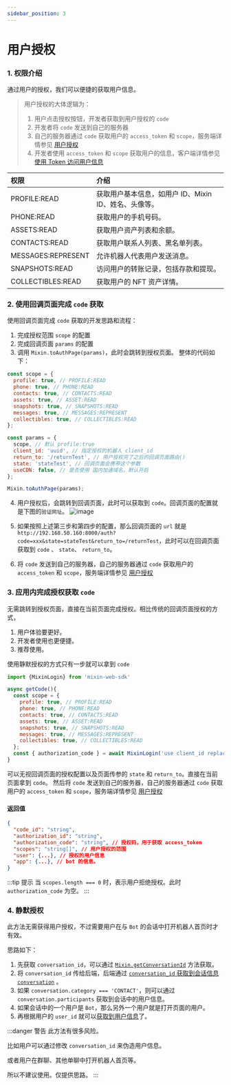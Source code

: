 ```yaml
---
sidebar_position: 3
---
```


# 用户授权

### 1. 权限介绍

通过用户的授权，我们可以便捷的获取用户信息。

> 用户授权的大体逻辑为：
>
> 1. 用户点击授权按钮，开发者获取到用户授权的 `code`
> 2. 开发者将 `code` 发送到自己的服务器
> 3. 自己的服务器通过 `code` 获取用户的 `access_token` 和 `scope`，服务端详情参见 [用户授权](/docs/server/client/user#1-%E7%94%A8%E6%88%B7%E6%8E%88%E6%9D%83%E7%99%BB%E9%99%86)
> 4. 开发者使用 `access_token` 和 `scope` 获取用户的信息，客户端详情参见 [使用 Token 访问用户信息](/docs/server/userWithToken)

| 权限               | 介绍                                                  |
| :----------------- | :---------------------------------------------------- |
| PROFILE:READ       | 获取用户基本信息，如用户 ID、Mixin ID、姓名、头像等。 |
| PHONE:READ         | 获取用户的手机号码。                                  |
| ASSETS:READ        | 获取用户资产列表和余额。                              |
| CONTACTS:READ      | 获取用户联系人列表、黑名单列表。                      |
| MESSAGES:REPRESENT | 允许机器人代表用户发送消息。                          |
| SNAPSHOTS:READ     | 访问用户的转账记录，包括存款和提现。                  |
| COLLECTIBLES:READ  | 获取用户的 NFT 资产详情。                             |


### 2. 使用回调页面完成 `code` 获取

使用回调页面完成 `code` 获取的开发思路和流程：

1. 完成授权范围 `scope` 的配置
2. 完成回调页面 `params` 的配置
3. 调用 `Mixin.toAuthPage(params)`，此时会跳转到授权页面。
   整体的代码如下：
  ```js
  const scope = {
    profile: true, // PROFILE:READ
    phone: true, // PHONE:READ
    contacts: true, // CONTACTS:READ
    assets: true, // ASSET:READ
    snapshots: true, // SNAPSHOTS:READ
    messages: true, // MESSAGES:REPRESENT
    collectibles: true, // COLLECTIBLES:READ
  };

  const params = {
    scope, // 默认 profile:true
    client_id: 'uuid', // 指定授权的机器人 client_id
    return_to: '/returnTest', // 用户授权完了之后的回调页面路由()
    state: 'stateTest', // 回调页面会携带这个参数
    useCDN: false, // 是否使用 国内加速域名，默认开启
  };

  Mixin.toAuthPage(params);
  ```

4. 用户授权后，会跳转到回调页面，此时可以获取到 `code`。回调页面的配置就是下图的`验证网址`。
  ![image](./auth1.jpg)

5. 如果按照上述第三步和第四步的配置，那么回调页面的 `url` 就是 `http://192.168.50.160:8000/auth?code=xxx&state=stateTest&return_to=/returnTest`，此时可以在回调页面获取到 `code` 、 `state`、 `return_to`。
6. 将 `code` 发送到自己的服务器，自己的服务器通过 `code` 获取用户的 `access_token` 和 `scope`，服务端详情参见 [用户授权](/docs/server/client/user#1-%E7%94%A8%E6%88%B7%E6%8E%88%E6%9D%83%E7%99%BB%E9%99%86)


### 3. 应用内完成授权获取 `code` 

无需跳转到授权页面，直接在当前页面完成授权。相比传统的回调页面授权的方式，

1. 用户体验要更好。
2. 开发者使用也更便捷。
3. 推荐使用。

使用静默授权的方式只有一步就可以拿到 `code`
```js
import {MixinLogin} from 'mixin-web-sdk'

async getCode(){
  const scope = {
    profile: true, // PROFILE:READ
    phone: true, // PHONE:READ
    contacts: true, // CONTACTS:READ
    assets: true, // ASSET:READ
    snapshots: true, // SNAPSHOTS:READ
    messages: true, // MESSAGES:REPRESENT
    collectibles: true, // COLLECTIBLES:READ
  };
  const { authorization_code } = await MixinLogin('use client_id replace here', scope);
}
```

可以无视回调页面的授权配置以及页面传参的 `state` 和 `return_to`。直接在当前页面拿到 `code`。
然后将 `code` 发送到自己的服务器，自己的服务器通过 `code` 获取用户的 `access_token` 和 `scope`，服务端详情参见 [用户授权](/docs/server/client/user#1-%E7%94%A8%E6%88%B7%E6%8E%88%E6%9D%83%E7%99%BB%E9%99%86)


#### 返回值
```json
{
  "code_id": "string",
  "authorization_id": "string",
  "authorization_code": "string", // 授权码，用于获取 access_token
  "scopes": "string[]", // 用户授权的范围
  "user": {...}, // 授权的用户信息
  "app": {...}, // bot 的信息。
}
```

:::tip 提示
当 `scopes.length === 0` 时，表示用户拒绝授权。此时 `authorization_code` 为空。
:::


### 4. 静默授权

此方法无需获得用户授权，不过需要用户在与 `Bot` 的会话中打开机器人首页时才有效。

思路如下：
1. 先获取 `conversation_id`，可以通过 [`Mixin.getConversationId`](/docs/web/enviroment#5-获取当前会话的-conversation_id) 方法获取。
2. 将 `conversation_id` 传给后端，后端通过 [`conversation_id` 获取到会话信息`conversation`](/docs/server/client/conversation#3-获取会话) 。
3. 如果 `conversation.category === 'CONTACT'`，则可以通过 `conversation.participants` 获取到会话中的用户信息。
4. 如果会话中的一个用户是 `Bot`，那么另外一个用户就是打开页面的用户。
5. 再根据用户的 `user_id` 就可以[获取到用户信息](/docs/server/client/user#4-根据-user_id-或-identity_number-获取单个用户信息)了。

:::danger 警告
此方法有很多风险。

比如用户可以通过修改 `conversation_id` 来伪造用户信息。

或者用户在群聊、其他单聊中打开机器人首页等。

所以不建议使用。仅提供思路。
:::